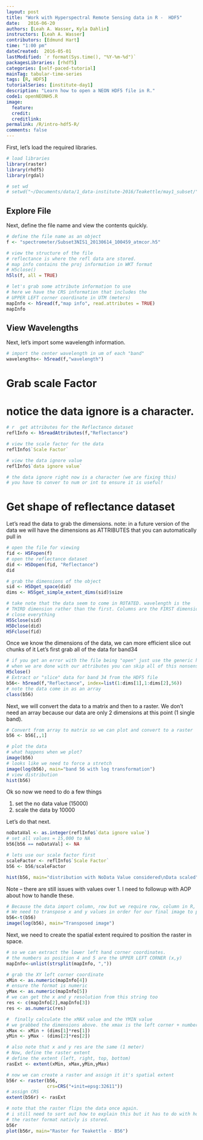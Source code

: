 ```yaml
---
layout: post
title: "Work with Hyperspectral Remote Sensing data in R -  HDF5"
date:   2016-06-20
authors: [Leah A. Wasser, Kyla Dahlin]
instructors: [Leah A. Wasser]
contributors: [Edmund Hart]
time: "1:00 pm"
dateCreated:  2016-05-01
lastModified: `r format(Sys.time(), "%Y-%m-%d")`
packagesLibraries: [rhdf5]
categories: [self-paced-tutorial]
mainTag: tabular-time-series
tags: [R, HDF5]
tutorialSeries: [institute-day1]
description: "Learn how to open a NEON HDF5 file in R."
code1: openNEONH5.R
image:
  feature: 
  credit: 
  creditlink:
permalink: /R/intro-hdf5-R/
comments: false
---
```


First, let's load the required libraries.

```r
# load libraries
library(raster)
library(rhdf5)
library(rgdal)

# set wd
# setwd("~/Documents/data/1_data-institute-2016/Teakettle/may1_subset/")
```

## Explore File
Next, define the file name and view the contents quickly.

```r
# define the file name as an object
f <- "spectrometer/Subset3NIS1_20130614_100459_atmcor.h5"

# view the structure of the file
# reflectance is where the refl data are stored. 
# map info contains the proj information in WKT format
# H5close()
h5ls(f, all = TRUE)

# let's grab some attribute information to use 
# here we have the CRS information that includes the 
# UPPER LEFT corner coordinate in UTM (meters)
mapInfo <- h5read(f,"map info", read.attributes = TRUE)
mapInfo

```

## View Wavelengths

Next, let's import some wavelength information.

```r
# import the center wavelength in um of each "band"
wavelengths<- h5read(f,"wavelength")

```

# Grab scale Factor
# notice the data ignore is a character.

```r

# r  get attributes for the Reflectance dataset
reflInfo <- h5readAttributes(f,"Reflectance")

# view the scale factor for the data
reflInfo$`Scale Factor`

# view the data ignore value
reflInfo$`data ignore value`

# the data ignore right now is a character (we are fixing this)
# you have to conver to num or int to ensure it is useful!


```

# Get shape of reflectance dataset

Let's 
read the data to grab the dimensions.
note: in a future version of the data we will have the dimensions as ATTRIBUTES
that you can automatically pull in

```r

# open the file for viewing
fid <- H5Fopen(f)
# open the reflectance dataset
did <- H5Dopen(fid, "Reflectance")
did

# grab the dimensions of the object
sid <- H5Dget_space(did)
dims <- H5Sget_simple_extent_dims(sid)$size

# take note that the data seem to come in ROTATED. wavelength is the 
# THIRD dimension rather than the first. Columns are the FIRST dimension, then rows.
# close everything
H5Sclose(sid)
H5Dclose(did)
H5Fclose(fid)

```

Once we know the dimensions of the data, we can more efficient slice out chunks of it
Let's first grab all of the data for band34

```r
# if you get an error with the file being "open" just use the generic h5 close below
# when we are done with our attributes you can skip all of this nonsense :)
H5close()
# Extract or "slice" data for band 34 from the HDF5 file
b56<- h5read(f,"Reflectance", index=list(1:dims[1],1:dims[2],56))
# note the data come in as an array
class(b56)

```

Next, we will convert the data to a matrix and then to a raster.
We don't need an array because our data are only 2 dimensions at this point (1 single band).

```r
# Convert from array to matrix so we can plot and convert to a raster
b56 <- b56[,,1]

# plot the data
# what happens when we plot?
image(b56)
# looks like we need to force a stretch
image(log(b56), main="band 56 with log transformation")
# view distribution
hist(b56)

```

Ok so now we need to do a few things

1. set the no data value (15000)
2. scale the data by 10000

Let's do that next. 

```r

noDataVal <- as.integer(reflInfo$`data ignore value`)
# set all values = 15,000 to NA
b56[b56 == noDataVal] <- NA

# lets use our scale factor first
scaleFactor <- reflInfo$`Scale Factor`
b56 <- b56/scaleFactor

hist(b56, main="distribution with NoData Value considered\nData scaled")
```


Note -- there are still issues with values over 1. I need to followup with
AOP about how to handle these. 
```r
# Because the data import column, row but we require row, column in R, 
# We need to transpose x and y values in order for our final image to plot properly
b56<-t(b56)
image(log(b56), main="Transposed image")

```

Next, we need to create the spatial extent required to position the raster in space. 
```r
# so we can extract the lower left hand corner coordinates.
# the numbers as position 4 and 5 are the UPPER LEFT CORNER (x,y)
mapInfo<-unlist(strsplit(mapInfo, ","))

# grab the XY left corner coordinate
xMin <- as.numeric(mapInfo[4])
# ensure the format is numeric
yMax <- as.numeric(mapInfo[5])
# we can get the x and y resolution from this string too
res <- c(mapInfo[2],mapInfo[3])
res <- as.numeric(res)

#  finally calculate the xMAX value and the YMIN value
# we grabbed the dimensions above. the xmax is the left corner + number of columns* resolution
xMax <- xMin + (dims[1]*res[1])
yMin <- yMax - (dims[2]*res[2])

# also note that x and y res are the same (1 meter)
# Now, define the raster extent
# define the extent (left, right, top, bottom)
rasExt <- extent(xMin, xMax,yMin,yMax)

# now we can create a raster and assign it it's spatial extent
b56r <- raster(b56,
               crs=CRS("+init=epsg:32611"))
# assign CRS
extent(b56r) <- rasExt

# note that the raster flips the data once again.
# i still need to sort out how to explain this but it has to do with how
# the raster format nativly is stored.
b56r
plot(b56r, main="Raster for Teakettle - B56")

```


